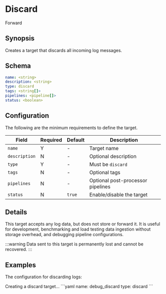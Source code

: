 # Discard

<span className="theme-doc-version-badge badge badge--secondary">Forward</span>

## Synopsis

Creates a target that discards all incoming log messages.

## Schema

```yaml
name: <string>
description: <string>
type: discard
tags: <string[]>
pipelines: <pipeline[]>
status: <boolean>
```

## Configuration

The following are the minimum requirements to define the target.

|Field|Required|Default|Description|
|---|---|---|---|
|`name`|Y|-|Target name|
|`description`|N|-|Optional description|
|`type`|Y|-|Must be `discard`|
|`tags`|N|-|Optional tags|
|`pipelines`|N|-|Optional post-processor pipelines|
|`status`|N|`true`|Enable/disable the target|

## Details

This target accepts any log data, but does not store or forward it. It is useful for development, benchmarking and load testing data ingestion without storage overhead, and debugging pipeline configurations.

:::warning
Data sent to this target is permanently lost and cannot be recovered.
:::

## Examples

The configuration for discarding logs:

<ExampleGrid>
  <CommentCol>
    Creating a discard target...
  </CommentCol>
  <CodeCol>
    ```yaml
    name: debug_discard
    type: discard
    ```
  </CodeCol>
</ExampleGrid>
